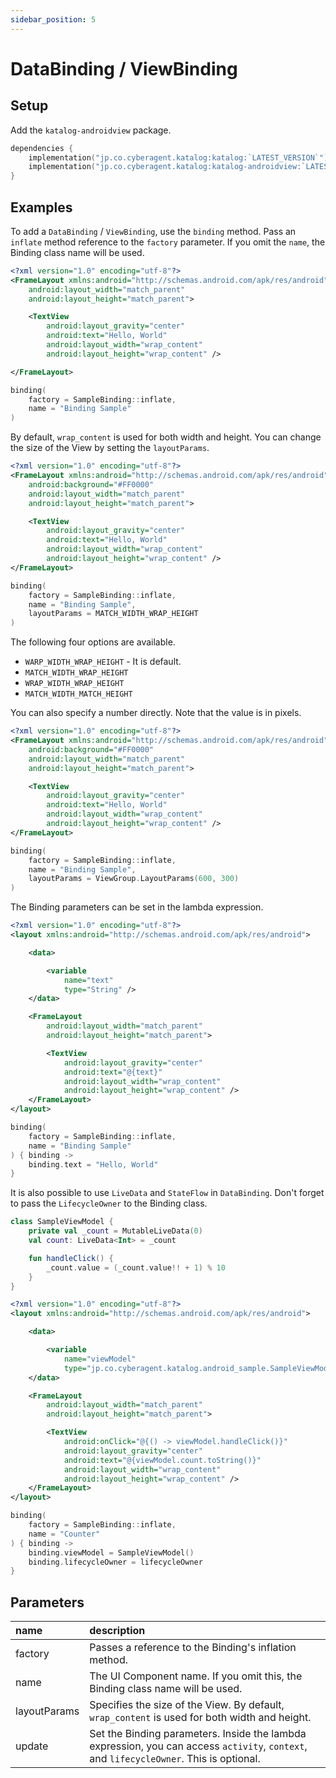 ```yaml
---
sidebar_position: 5
---
```



# DataBinding / ViewBinding

## Setup
Add the `katalog-androidview` package.

```kotlin
dependencies {
    implementation("jp.co.cyberagent.katalog:katalog:`LATEST_VERSION`")
    implementation("jp.co.cyberagent.katalog:katalog-androidview:`LATEST_VERSION`")
}
```

## Examples
<Preview
    imageUrl="/img/docs/binding.png"
    width={1080}
    height={2280} >

To add a `DataBinding` / `ViewBinding`, use the `binding` method.
Pass an `inflate` method reference to the `factory` parameter.
If you omit the `name`, the Binding class name will be used.

```xml title="res/layout/sample.xml"
<?xml version="1.0" encoding="utf-8"?>
<FrameLayout xmlns:android="http://schemas.android.com/apk/res/android"
    android:layout_width="match_parent"
    android:layout_height="match_parent">

    <TextView
        android:layout_gravity="center"
        android:text="Hello, World"
        android:layout_width="wrap_content"
        android:layout_height="wrap_content" />

</FrameLayout>
```

```kotlin
binding(
    factory = SampleBinding::inflate,
    name = "Binding Sample"
)
```

</Preview>

<Preview
    imageUrl="/img/docs/binding-match.png"
    width={1080}
    height={2280} >


By default, `wrap_content` is used for both width and height.
You can change the size of the View by setting the `layoutParams`.

```xml title="res/layout/sample.xml"
<?xml version="1.0" encoding="utf-8"?>
<FrameLayout xmlns:android="http://schemas.android.com/apk/res/android"
    android:background="#FF0000"
    android:layout_width="match_parent"
    android:layout_height="match_parent">

    <TextView
        android:layout_gravity="center"
        android:text="Hello, World"
        android:layout_width="wrap_content"
        android:layout_height="wrap_content" />
</FrameLayout>
```
```kotlin
binding(
    factory = SampleBinding::inflate,
    name = "Binding Sample",
    layoutParams = MATCH_WIDTH_WRAP_HEIGHT
)
```

The following four options are available.
* `WARP_WIDTH_WRAP_HEIGHT` - It is default.
* `MATCH_WIDTH_WRAP_HEIGHT`
* `WRAP_WIDTH_WRAP_HEIGHT`
* `MATCH_WIDTH_MATCH_HEIGHT`

</Preview>

<Preview
    imageUrl="/img/docs/binding-size.png"
    width={1080}
    height={2280} >

You can also specify a number directly.
Note that the value is in pixels.

```xml title="res/layout/sample.xml"
<?xml version="1.0" encoding="utf-8"?>
<FrameLayout xmlns:android="http://schemas.android.com/apk/res/android"
    android:background="#FF0000"
    android:layout_width="match_parent"
    android:layout_height="match_parent">

    <TextView
        android:layout_gravity="center"
        android:text="Hello, World"
        android:layout_width="wrap_content"
        android:layout_height="wrap_content" />
</FrameLayout>
```
```kotlin
binding(
    factory = SampleBinding::inflate,
    name = "Binding Sample",
    layoutParams = ViewGroup.LayoutParams(600, 300)
)
```

</Preview>

<Preview
    imageUrl="/img/docs/binding.png"
    width={1080}
    height={2280} >

The Binding parameters can be set in the lambda expression.

```xml title="res/layout/sample.xml"
<?xml version="1.0" encoding="utf-8"?>
<layout xmlns:android="http://schemas.android.com/apk/res/android">

    <data>

        <variable
            name="text"
            type="String" />
    </data>

    <FrameLayout
        android:layout_width="match_parent"
        android:layout_height="match_parent">

        <TextView
            android:layout_gravity="center"
            android:text="@{text}"
            android:layout_width="wrap_content"
            android:layout_height="wrap_content" />
    </FrameLayout>
</layout>
```
```kotlin
binding(
    factory = SampleBinding::inflate,
    name = "Binding Sample"
) { binding ->
    binding.text = "Hello, World"
}
```

</Preview>

<Preview
    imageUrl="/img/docs/android-view-livedata.gif"
    width={1080}
    height={2280} >

It is also possible to use `LiveData` and `StateFlow` in `DataBinding`.
Don't forget to pass the `LifecycleOwner` to the Binding class.

```kotlin title="SampleViewModel.kt"
class SampleViewModel {
    private val _count = MutableLiveData(0)
    val count: LiveData<Int> = _count

    fun handleClick() {
        _count.value = (_count.value!! + 1) % 10
    }
}
```
```xml title="res/layout/sample.xml"
<?xml version="1.0" encoding="utf-8"?>
<layout xmlns:android="http://schemas.android.com/apk/res/android">

    <data>

        <variable
            name="viewModel"
            type="jp.co.cyberagent.katalog.android_sample.SampleViewModel" />
    </data>

    <FrameLayout
        android:layout_width="match_parent"
        android:layout_height="match_parent">

        <TextView
            android:onClick="@{() -> viewModel.handleClick()}"
            android:layout_gravity="center"
            android:text="@{viewModel.count.toString()}"
            android:layout_width="wrap_content"
            android:layout_height="wrap_content" />
    </FrameLayout>
</layout>
```
```kotlin
binding(
    factory = SampleBinding::inflate,
    name = "Counter"
) { binding ->
    binding.viewModel = SampleViewModel()
    binding.lifecycleOwner = lifecycleOwner
}
```

</Preview>

## Parameters

name|description
:--|:--
factory|Passes a reference to the Binding's inflation method.
name|The UI Component name. If you omit this, the Binding class name will be used.
layoutParams|Specifies the size of the View. By default, `wrap_content` is used for both width and height.
update|Set the Binding parameters. Inside the lambda expression, you can access `activity`, `context`, and `lifecycleOwner`. This is optional.
